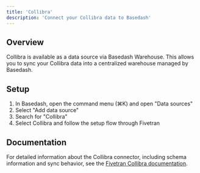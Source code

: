 ```yaml
---
title: 'Collibra'
description: 'Connect your Collibra data to Basedash'
---
```


## Overview

Collibra is available as a data source via Basedash Warehouse. This allows you to sync your Collibra data into a centralized warehouse managed by Basedash.

## Setup

1. In Basedash, open the command menu (⌘K) and open "Data sources"
2. Select "Add data source"
3. Search for "Collibra"
4. Select Collibra and follow the setup flow through Fivetran

## Documentation

For detailed information about the Collibra connector, including schema information and sync behavior, see the [Fivetran Collibra documentation](https://fivetran.com/docs/connectors/applications/collibra).

